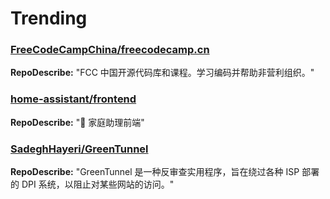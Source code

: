 
# Trending

### [FreeCodeCampChina/freecodecamp.cn](https://github.com/FreeCodeCampChina/freecodecamp.cn)
**RepoDescribe:** "FCC 中国开源代码库和课程。学习编码并帮助非营利组织。"
  

### [home-assistant/frontend](https://github.com/home-assistant/frontend)
**RepoDescribe:** "🍭 家庭助理前端"
  

### [SadeghHayeri/GreenTunnel](https://github.com/SadeghHayeri/GreenTunnel)
**RepoDescribe:** "GreenTunnel 是一种反审查实用程序，旨在绕过各种 ISP 部署的 DPI 系统，以阻止对某些网站的访问。"
  